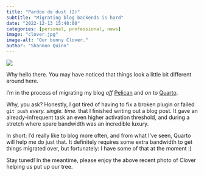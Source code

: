 ```yaml
---
title: "Pardon de dust (2)"
subtitle: "Migrating blog backends is hard"
date: "2022-12-13 15:48:00"
categories: [personal, professional, news]
image: "clover.jpg"
image-alt: "Our bunny Clover."
author: "Shannon Quinn"
---
```

![](clover.jpg)

Why hello there. You may have noticed that things look a little bit different around here.

I'm in the process of migrating my blog *off* [Pelican](https://getpelican.com/) and *on* to [Quarto](https://quarto.org/).

Why, you ask? Honestly, I got tired of having to fix a broken plugin or failed `git push` *every. single. time.* that I finished writing out a blog post. It gave an already-infrequent task an even higher activation threshold, and during a stretch where spare bandwidth was an incredible luxury.

In short: I'd really like to blog more often, and from what I've seen, Quarto will help me do just that. It definitely requires some extra bandwidth to get things migrated over, but fortunately: I have some of that at the moment :)

Stay tuned! In the meantime, please enjoy the above recent photo of Clover helping us put up our tree.